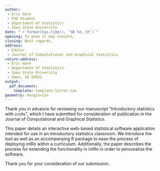```yaml
---
author: 
 - Eric Hare
 - PhD Student 
 - Department of Statistics 
 - Iowa State University
date: "`r format(Sys.time(), '%B %d, %Y')`"
opening: To whom it may concern,
closing: Best regards,
address: 
 - Editor
 - Journal of Computational and Graphical Statistics
return-address:
 - Eric Hare
 - Department of Statistics
 - Iowa State University
 - Ames, IA 50011
output:
  pdf_document:
    template: template-letter.tex
geometry: margin=1in
---
```


Thank you in advance for reviewing our manuscript "Introductory statistics with `intRo`", which I have submitted for consideration of publication in the Journal of Computational and Graphical Statistics.

This paper details an interactive web-based statistical software application intended for use in an introductory statistics classroom. We introduce the tool as well as an accompanying R package to ease the process of deploying intRo within a curriculum. Additionally, the paper describes the process for extending the functionality in intRo in order to personalize the software.

Thank you for your consideration of our submission.


